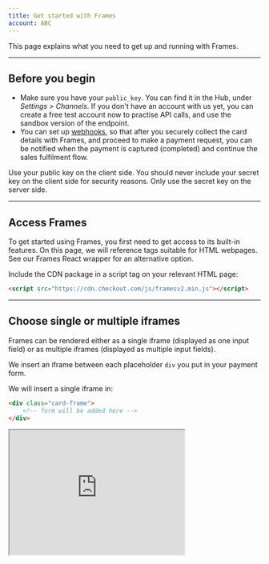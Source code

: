 ```yaml
---
title: Get started with Frames
account: ABC
---
```


This page explains what you need to get up and running with Frames.

---

## Before you begin

- Make sure you have your `public_key`. You can find it in the <ExternalLink href="https://hub.checkout.com" target="_blank">Hub</ExternalLink>, under _Settings > Channels_. If you don't have an account with us yet, you can <ExternalLink href="https://www.checkout.com/get-test-account" target="_blank">create a free test account now</ExternalLink> to practise API calls, and use the sandbox version of the endpoint.
- You can set up [webhooks](/reporting-and-insights/webhooks), so that after you securely collect the card details with Frames, and proceed to make a payment request, you can be notified when the payment is captured (completed) and continue the sales fulfilment flow.

<TipBox variant="warning">

Use your public key on the client side. You should never include your secret key on the client side for security reasons. Only use the secret key on the server side.

</TipBox>

---

## Access Frames

To get started using Frames, you first need to get access to its built-in features. On this page, we will reference tags suitable for HTML webpages. See our <ExternalLink href="https://github.com/checkout/frames-react" target="_blank">Frames React wrapper</ExternalLink> for an alternative option.

Include the CDN package in a script tag on your relevant HTML page:

```html
<script src="https://cdn.checkout.com/js/framesv2.min.js"></script>
```

---

## Choose single or multiple iframes

Frames can be rendered either as a single iframe (displayed as one input field) or as multiple iframes (displayed as multiple input fields).

We insert an iframe between each placeholder `div` you put in your payment form.

<tabs>
<tab title="Single iframe">

We will insert a single iframe in:

```html
<div class="card-frame">
    <!-- form will be added here -->
</div>
```

<Box horizontal="sm" align="center">
  <Iframe
      src="https://assets.checkout.com/docs/examples/1liner-new/index.html"
      height="250"
      width="350"
    />
</Box>

<Box horizontal="sm" align="center">
  <ButtonLink href="https://assets.checkout.com/docs/downloads/single_iframe_new.zip">
      Download sample files (.zip)
    </ButtonLink>
</Box>

</tab>
<tab title="Multiple iframes">

We insert iframes in the following containers:

```html
<div class="card-number-frame">
  <!-- card number will be added here -->
</div>
<div class="expiry-date-frame">
  <!-- expiry date will be added here -->
</div>
<div class="cvv-frame">
  <!-- cvv frame will be added here -->
</div>
```

<Box horizontal="sm" align="center">
  <Iframe
    src="https://assets.checkout.com/docs/examples/wireframe-new/index.html"
    height="375"
    width="350"
  />
</Box>

<Box horizontal="sm" align="center">
  <ButtonLink href="https://assets.checkout.com/docs/downloads/multi_iframes_new.zip">
    Download sample files (.zip)
  </ButtonLink>
</Box>

</tab>
</tabs>

---

## Initialize Frames

Before the input fields appear on your website and app, you need to initialize Frames.

In your JavaScript file, call the init (short for initialize) action on the Frames object and include your public API key within the brackets.

```javascript
Frames.init("pk_test_XXXX");
```

---

## Set up Frames events

Frames has a collection of events that are triggered when certain actions happen. This is how your application will know when a form has been submitted, or card details tokenized. They also help you tailor the experience you want to provide to your customers.

We have listed all [configuration options](/integrate/frames/frames-reference#Events).

---

## Next steps

<ContentPanel variant="heading" title="Request a payment" imgSrc="/docs/Collect payment/FullСard.svg">

Now that you've generated a token, you can request a payment with it.

[Learn more](/payments/accept-payments/request-a-card-payment)

</ContentPanel>

<ContentPanel variant="heading" title="Customize Frames" imgSrc="/docs/Collect payment/Frames.svg">

Make Frames your own by using our customization options.

[Learn more](/integrate/frames/frames-customization-guide)

</ContentPanel>

## Find out more

<ContentPanel variant="heading" title="Frames reference" imgSrc="/docs/Collect payment/SDKs.svg" withBorder={false}>

Use the Frames reference to learn about the different configuration options available to you.

[Learn more](/integrate/frames/frames-reference)

</ContentPanel>

